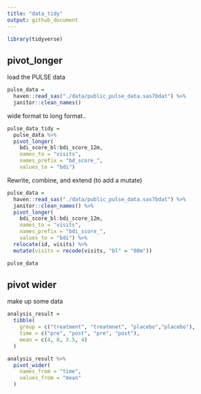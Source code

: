 ```yaml
---
title: "data_tidy"
output: github_document
---
```

```r
library(tidyverse)
```

## pivot_longer

load the PULSE data

```r
pulse_data = 
  haven::read_sas("./data/public_pulse_data.sas7bdat") %>% 
  janitor::clean_names()
```

wide format to long format..
```r
pulse_data_tidy = 
  pulse_data %>% 
  pivot_longer(
    bdi_score_bl:bdi_score_12m,
    names_to = "visits",
    names_prefix = "bd_score_",
    values_to = "bdi")
```
Rewrite, combine, and extend (to add a mutate)
```r
pulse_data = 
  haven::read_sas("./data/public_pulse_data.sas7bdat") %>% 
  janitor::clean_names() %>% 
  pivot_longer(
    bdi_score_bl:bdi_score_12m,
    names_to = "visits",
    names_prefix = "bdi_score_",
    values_to = "bdi") %>% 
  relocate(id, visits) %>% 
  mutate(visits = recode(visits, "bl" = "00m"))

pulse_data
```

## pivot wider

make up some data

```r
analysis_result = 
  tibble(
    group = c("treatment", "treatmnet", "placebo","placebo"),
    time = c("pre", "post", "pre", "post"),
    mean = c(4, 8, 3.5, 4)
  )

analysis_result %>% 
  pivot_wider(
    names_from = "time", 
    values_from = "mean"
  )
```









